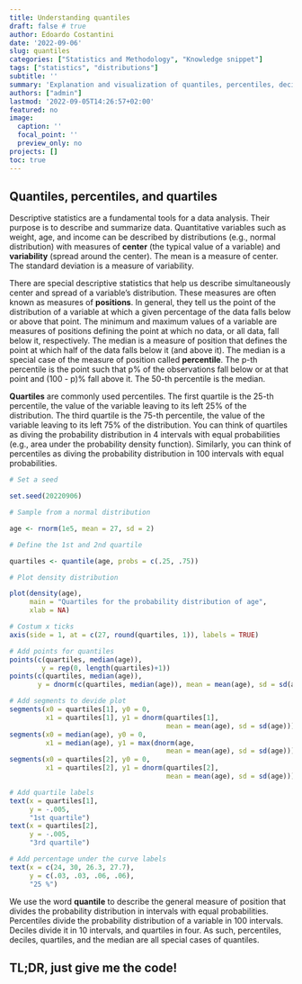 ```yaml
---
title: Understanding quantiles
draft: false # true
author: Edoardo Costantini
date: '2022-09-06'
slug: quantiles
categories: ["Statistics and Methodology", "Knowledge snippet"]
tags: ["statistics", "distributions"]
subtitle: ''
summary: 'Explanation and visualization of quantiles, percentiles, deciles, and quartiles'
authors: ["admin"]
lastmod: '2022-09-05T14:26:57+02:00'
featured: no
image:
  caption: ''
  focal_point: ''
  preview_only: no
projects: []
toc: true
---
```


## Quantiles, percentiles, and quartiles

Descriptive statistics are a fundamental tools for a data analysis.
Their purpose is to describe and summarize data.
Quantitative variables such as weight, age, and income can be described by distributions (e.g., normal distribution) with measures of **center** (the typical value of a variable) and **variability** (spread around the center).
The mean is a measure of center.
The standard deviation is a measure of variability.

There are special descriptive statistics that help us describe simultaneously center and spread of a variable's distribution.
These measures are often known as measures of **positions**.
In general, they tell us the point of the distribution of a variable at which a given percentage of the data falls below or above that point.
The minimum and maximum values of a variable are measures of positions defining the point at which no data, or all data, fall below it, respectively.
The median is a measure of position that defines the point at which half of the data falls below it (and above it).
The median is a special case of the measure of position called **percentile**.
The p-th percentile is the point such that p\% of the observations fall below or at that point and (100 - p)% fall above it.
The 50-th percentile is the median.

**Quartiles** are commonly used percentiles.
The first quartile is the 25-th percentile, the value of the variable leaving to its left 25% of the distribution.
The third quartile is the 75-th percentile, the value of the variable leaving to its left 75% of the distribution.
You can think of quartiles as diving the probability distribution in 4 intervals with equal probabilities (e.g., area under the probability density function).
Similarly, you can think of percentiles as diving the probability distribution in 100 intervals with equal probabilities.

```r

# Set a seed

set.seed(20220906)

# Sample from a normal distribution

age <- rnorm(1e5, mean = 27, sd = 2)

# Define the 1st and 2nd quartile

quartiles <- quantile(age, probs = c(.25, .75))

# Plot density distribution

plot(density(age),
     main = "Quartiles for the probability distribution of age",
     xlab = NA)

# Costum x ticks
axis(side = 1, at = c(27, round(quartiles, 1)), labels = TRUE)

# Add points for quantiles
points(c(quartiles, median(age)),
        y = rep(0, length(quartiles)+1))
points(c(quartiles, median(age)),
       y = dnorm(c(quartiles, median(age)), mean = mean(age), sd = sd(age)))

# Add segments to devide plot
segments(x0 = quartiles[1], y0 = 0,
         x1 = quartiles[1], y1 = dnorm(quartiles[1],
                                       mean = mean(age), sd = sd(age)))
segments(x0 = median(age), y0 = 0,
         x1 = median(age), y1 = max(dnorm(age,
                                       mean = mean(age), sd = sd(age))))
segments(x0 = quartiles[2], y0 = 0,
         x1 = quartiles[2], y1 = dnorm(quartiles[2],
                                       mean = mean(age), sd = sd(age)))

# Add quartile labels
text(x = quartiles[1],
     y = -.005,
     "1st quartile")
text(x = quartiles[2],
     y = -.005,
     "3rd quartile")

# Add percentage under the curve labels
text(x = c(24, 30, 26.3, 27.7),
     y = c(.03, .03, .06, .06),
     "25 %")

```


We use the word **quantile** to describe the general measure of position that divides the probability distribution in intervals with equal probabilities.
Percentiles divide the probability distribution of a variable in 100 intervals.
Deciles divide it in 10 intervals, and quartiles in four.
As such, percentiles, deciles, quartiles, and the median are all special cases of quantiles.

## TL;DR, just give me the code!
```r
```
